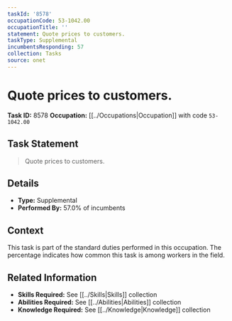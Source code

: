 ```yaml
---
taskId: '8578'
occupationCode: 53-1042.00
occupationTitle: ''
statement: Quote prices to customers.
taskType: Supplemental
incumbentsResponding: 57
collection: Tasks
source: onet
---
```

# Quote prices to customers.

**Task ID:** 8578
**Occupation:** [[../Occupations|Occupation]] with code `53-1042.00`

## Task Statement

> Quote prices to customers.

## Details

- **Type:** Supplemental
- **Performed By:** 57.0% of incumbents

## Context

This task is part of the standard duties performed in this occupation. The percentage indicates how common this task is among workers in the field.

## Related Information

- **Skills Required:** See [[../Skills|Skills]] collection
- **Abilities Required:** See [[../Abilities|Abilities]] collection
- **Knowledge Required:** See [[../Knowledge|Knowledge]] collection
